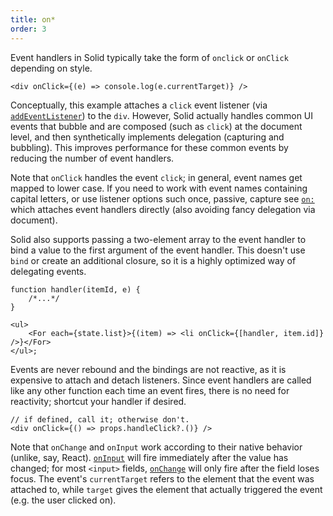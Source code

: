 ```yaml
---
title: on*
order: 3
---
```


Event handlers in Solid typically take the form of `onclick` or `onClick` depending on style.

```tsx
<div onClick={(e) => console.log(e.currentTarget)} />
```

Conceptually, this example attaches a `click` event listener (via [`addEventListener`](https://developer.mozilla.org/en-US/docs/Web/API/EventTarget/addEventListener)) to the `div`. However, Solid actually handles common UI events that bubble and are composed (such as `click`) at the document level, and then synthetically implements delegation (capturing and bubbling). This improves performance for these common events by reducing the number of event handlers.

Note that `onClick` handles the event `click`; in general, event names get mapped to lower case. If you need to work with event names containing capital letters, or use listener options such once, passive, capture see [`on:`](/reference/jsx-attributes/on) which attaches event handlers directly (also avoiding fancy delegation via document).

Solid also supports passing a two-element array to the event handler to bind a value to the first argument of the event handler. This doesn't use `bind` or create an additional closure, so it is a highly optimized way of delegating events.

```tsx
function handler(itemId, e) {
	/*...*/
}

<ul>
	<For each={state.list}>{(item) => <li onClick={[handler, item.id]} />}</For>
</ul>;
```

Events are never rebound and the bindings are not reactive, as it is expensive to attach and detach listeners. Since event handlers are called like any other function each time an event fires, there is no need for reactivity; shortcut your handler if desired.

```tsx
// if defined, call it; otherwise don't.
<div onClick={() => props.handleClick?.()} />
```

Note that `onChange` and `onInput` work according to their native behavior (unlike, say, React). [`onInput`](https://developer.mozilla.org/en-US/docs/Web/API/Element/input_event) will fire immediately after the value has changed; for most `<input>` fields, [`onChange`](https://developer.mozilla.org/en-US/docs/Web/API/HTMLElement/change_event) will only fire after the field loses focus. The event's `currentTarget` refers to the element that the event was attached to, while `target` gives the element that actually triggered the event (e.g. the user clicked on).
